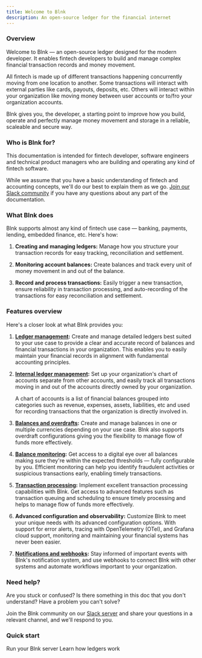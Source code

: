 ```yaml
---
title: Welcome to Blnk
description: An open-source ledger for the financial internet
---
```

### Overview

Welcome to Blnk — an open-source ledger designed for the modern developer. It enables fintech developers to build and manage complex financial transaction records and money movement.

All fintech is made up of different transactions happening concurrently moving from one location to another. Some transactions will interact with external parties like cards, payouts, deposits, etc. Others will interact within your organization like moving money between user accounts or to/fro your organization accounts. 

Blnk gives you, the developer, a starting point to improve how you build, operate and perfectly manage money movement and storage in a reliable, scaleable and secure way.

### Who is Blnk for?

This documentation is intended for fintech developer, software engineers and technical product managers who are building and operating any kind of fintech software.

While we assume that you have a basic understanding of fintech and accounting concepts, we'll do our best to explain them as we go. [Join our Slack community](https://join.slack.com/t/newworkspace-1tr5864/shared_invite/zt-2d9oejhwl-6VJsXV7Vmy0mCX2vzBXnWA) if you have any questions about any part of the documentation.

### What Blnk does

Blnk supports almost any kind of fintech use case — banking, payments, lending, embedded finance, etc. Here's how:

1. **Creating and managing ledgers:** Manage how you structure your transaction records for easy tracking, reconciliation and settlement.

2. **Monitoring account balances:** Create balances and track every unit of money movement in and out of the balance.

3. **Record and process transactions:** Easily trigger a new transaction, ensure reliability in transaction processing, and auto-recording of the transactions for easy reconciliation and settlement.

### Features overview

Here's a closer look at what Blnk provides you:

1. **[Ledger management](/ledger/overview):** Create and manage detailed ledgers best suited to your use case to provide a clear and accurate record of balances and financial transactions in your organization. This enables you to easily maintain your financial records in alignment with fundamental accounting principles.

2. **[Internal ledger management](/ledger/internal-ledgers):** Set up your organization's chart of accounts separate from other accounts, and easily track all transactions moving in and out of the accounts directly owned by your organization. 
   
   A chart of accounts is a list of financial balances grouped into categories such as revenue, expenses, assets, liabilities, etc and used for recording transactions that the organization is directly involved in. 

3. **[Balances and overdrafts](/balance/overview):** Create and manage balances in one or multiple currencies depending on your use case. Blnk also supports overdraft configurations giving you the flexibility to manage flow of funds more effectively.

4. **[Balance monitoring](/balance/create-a-balance):** Get access to a digital eye over all balances making sure they're within the expected thresholds — fully configurable by you. Efficient monitoring can help you identify fraudulent activities or suspicious transactions early, enabling timely transactions.

5. **[Transaction processing](/transaction/overview):** Implement excellent transaction processing capabilities with Blnk. Get access to advanced features such as transaction queuing and scheduling to ensure timely processing and helps to manage flow of funds more effectively.

6. **Advanced configuration and observability:** Customize Blnk to meet your unique needs with its advanced configuration options. With support for error alerts, tracing with OpenTelemetry (OTel), and Grafana cloud support, monitoring and maintaining your financial systems has never been easier.

7. **[Notifications and webhooks](/settings-config/notifications):** Stay informed of important events with Blnk's notification system, and use webhooks to connect Blnk with other systems and automate workflows important to your organization.

### Need help?

Are you stuck or confused? Is there something in this doc that you don't understand? Have a problem you can't solve? 

Join the Blnk community on our [Slack server](https://join.slack.com/t/newworkspace-1tr5864/shared_invite/zt-2d9oejhwl-6VJsXV7Vmy0mCX2vzBXnWA) and share your questions in a relevant channel, and we'll respond to you.

### Quick start

<CardGroup>
	<Card title="Deploy Blnk" icon="book-open-cover" href="/intro/run-blnk-server">
        Run your Blnk server
    </Card>
    <Card title="The Blnk ledger" icon="book-open-cover" href="/ledger/overview">
        Learn how ledgers work
    </Card>
</CardGroup>